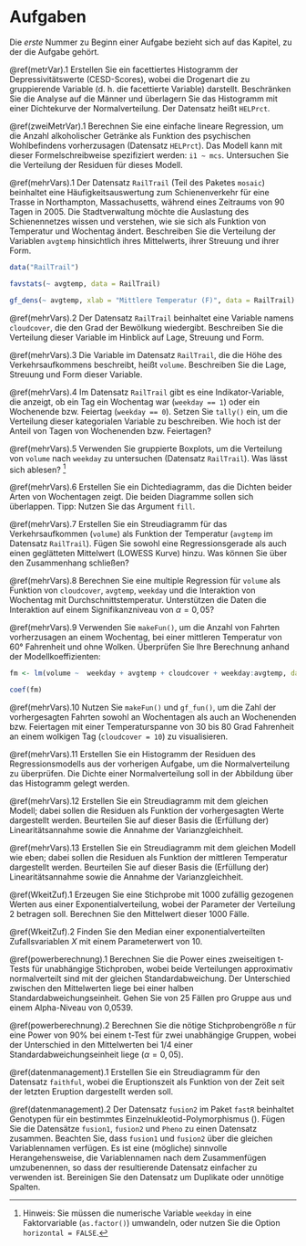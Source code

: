 # Aufgaben

Die *erste* Nummer zu Beginn einer Aufgabe bezieht sich auf das Kapitel, zu der die Aufgabe gehört.

<!-- Referenzen zu den Kapiteln müssen noch eingefügt werden -->


\@ref(metrVar).1 Erstellen Sie ein facettiertes Histogramm der Depressivitätswerte (CESD-Scores), wobei die Drogenart die zu gruppierende Variable (d.\ h. die facettierte Variable) darstellt. Beschränken Sie die Analyse auf die Männer und überlagern Sie das Histogramm mit einer Dichtekurve der Normalverteilung. Der Datensatz heißt `HELPrct`.


\@ref(zweiMetrVar).1 Berechnen Sie eine einfache lineare Regression, um die Anzahl alkoholischer Getränke als Funktion des psychischen Wohlbefindens vorherzusagen (Datensatz `HELPrct`). Das Modell kann mit dieser Formelschreibweise spezifiziert werden: `i1 ~ mcs`. Untersuchen Sie die Verteilung der Residuen für dieses Modell. 

\@ref(mehrVars).1 Der Datensatz `RailTrail` (Teil des Paketes `mosaic`) beinhaltet eine Häufigkeitsauswertung zum Schienenverkehr für eine Trasse in Northampton, Massachusetts, während eines Zeitraums von 90 Tagen in 2005. Die Stadtverwaltung möchte die Auslastung des Schienennetzes wissen und verstehen, wie sie sich als Funktion von Temperatur und Wochentag ändert. Beschreiben Sie die Verteilung der Variablen `avgtemp` hinsichtlich ihres Mittelwerts, ihrer Streuung und ihrer Form.


```r
data("RailTrail")

favstats(~ avgtemp, data = RailTrail)

gf_dens(~ avgtemp, xlab = "Mittlere Temperatur (F)", data = RailTrail)
```


\@ref(mehrVars).2 Der Datensatz `RailTrail` beinhaltet eine Variable namens `cloudcover`, die den Grad der Bewölkung wiedergibt. Beschreiben Sie die Verteilung dieser Variable im Hinblick auf Lage, Streuung und Form.


\@ref(mehrVars).3 Die Variable im Datensatz `RailTrail`, die die Höhe des Verkehrsaufkommens beschreibt, heißt `volume`. Beschreiben Sie die Lage, Streuung und Form dieser Variable.


\@ref(mehrVars).4 Im Datensatz `RailTrail` gibt es eine Indikator-Variable, die anzeigt, ob ein Tag ein Wochentag war (`weekday == 1`) oder ein Wochenende bzw. Feiertag (`weekday == 0`). Setzen Sie `tally()` ein, um die Verteilung dieser kategorialen Variable zu beschreiben. Wie hoch ist der Anteil von Tagen von Wochenenden bzw. Feiertagen?


\@ref(mehrVars).5 Verwenden Sie gruppierte Boxplots, um die Verteilung von `volume` nach `weekday` zu untersuchen (Datensatz `RailTrail`). Was lässt sich ablesen? ^[Hinweis: Sie müssen die numerische Variable `weekday` in eine Faktorvariable (`as.factor()`) umwandeln, oder nutzen Sie die Option `horizontal = FALSE`.]


\@ref(mehrVars).6 Erstellen Sie ein Dichtediagramm, das die Dichten beider Arten von Wochentagen zeigt. Die beiden Diagramme sollen sich überlappen. Tipp: Nutzen Sie das Argument `fill`.


\@ref(mehrVars).7 Erstellen Sie ein Streudiagramm für das Verkehrsaufkommen (`volume`) als Funktion der Temperatur (`avgtemp` im Datensatz `RailTrail`). Fügen Sie sowohl eine Regressionsgerade als auch einen geglätteten Mittelwert (LOWESS Kurve) hinzu. Was können Sie über den Zusammenhang schließen? 


\@ref(mehrVars).8 Berechnen Sie eine multiple Regression für `volume` als Funktion von `cloudcover`, `avgtemp`, `weekday` und die Interaktion von Wochentag mit Durchschnittstemperatur. Unterstützen die Daten die Interaktion auf einem Signifikanzniveau von $\alpha = 0,05$?

\@ref(mehrVars).9 Verwenden Sie `makeFun()`, um die Anzahl von Fahrten vorherzusagen an einem Wochentag, bei einer mittleren Temperatur von 60° Fahrenheit und ohne Wolken. Überprüfen Sie Ihre Berechnung anhand der Modellkoeffizienten:

```r
fm <- lm(volume ~  weekday + avgtemp + cloudcover + weekday:avgtemp, data = RailTrail)

coef(fm)
```


\@ref(mehrVars).10 Nutzen Sie `makeFun()` und `gf_fun()`, um die Zahl der vorhergesagten Fahrten sowohl an Wochentagen als auch an Wochenenden bzw. Feiertagen mit einer Temperaturspanne von 30 bis 80 Grad Fahrenheit an einem wolkigen Tag (`cloudcover = 10`) zu visualisieren.


\@ref(mehrVars).11 Erstellen Sie ein Histogramm der Residuen des Regressionsmodells aus der vorherigen Aufgabe, um die Normalverteilung zu überprüfen. Die Dichte einer Normalverteilung soll in der Abbildung über das Histogramm gelegt werden.


\@ref(mehrVars).12  Erstellen Sie ein Streudiagramm mit dem gleichen Modell; dabei sollen die Residuen als Funktion der vorhergesagten Werte dargestellt werden. Beurteilen Sie auf dieser Basis die (Erfüllung der) Linearitätsannahme sowie die Annahme der Varianzgleichheit.


\@ref(mehrVars).13  Erstellen Sie ein Streudiagramm mit dem gleichen Modell wie eben; dabei sollen die Residuen als Funktion der mittleren Temperatur dargestellt werden. Beurteilen Sie auf dieser Basis die (Erfüllung der) Linearitätsannahme sowie die Annahme der Varianzgleichheit.


\@ref(WkeitZuf).1  Erzeugen Sie eine Stichprobe mit 1000 zufällig gezogenen Werten aus einer Exponentialverteilung, wobei der Parameter der Verteilung 2 betragen soll. Berechnen Sie den Mittelwert dieser 1000 Fälle.


\@ref(WkeitZuf).2 Finden Sie den Median einer exponentialverteilten Zufallsvariablen $X$ mit einem Parameterwert von 10.

\@ref(powerberechnung).1 Berechnen Sie die Power eines zweiseitigen t-Tests für unabhängige Stichproben, wobei beide Verteilungen approximativ normalverteilt sind mit der gleichen Standardabweichung. Der Unterschied zwischen den Mittelwerten liege bei einer halben Standardabweichungseinheit. Gehen Sie von 25 Fällen pro Gruppe aus und einem Alpha-Niveau von 0,0539.

\@ref(powerberechnung).2 Berechnen Sie die nötige Stichprobengröße $n$ für eine Power von 90% bei einem t-Test für zwei unabhängige Gruppen, wobei der Unterschied in den Mittelwerten bei $1/4$ einer Standardabweichungseinheit liege ($\alpha = 0,05$).


\@ref(datenmanagement).1 Erstellen Sie ein Streudiagramm für den Datensatz  `faithful`, wobei die Eruptionszeit als Funktion von der Zeit seit der letzten Eruption dargestellt werden soll.


\@ref(datenmanagement).2 Der Datensatz `fusion2` im \textsf{R} Paket `fastR` beinhaltet Genotypen für ein bestimmtes Einzelnukleotid-Polymorphismus (\textsc{SNP}). Fügen Sie die Datensätze `fusion1`, `fusion2` und `Pheno` zu einen Datensatz zusammen. Beachten Sie, dass `fusion1` und `fusion2` über die gleichen Variablennamen verfügen. Es ist eine (mögliche) sinnvolle Herangehensweise, die Variablennamen nach dem Zusammenfügen umzubenennen, so dass der resultierende Datensatz einfacher zu verwenden ist. Bereinigen Sie den Datensatz um Duplikate oder unnötige Spalten.

\index{lm()}
\index{makeFun()}
